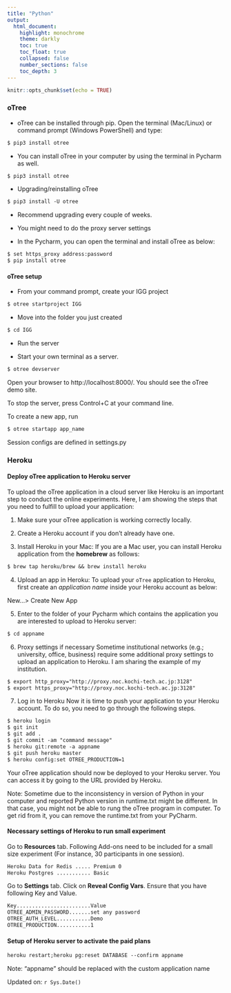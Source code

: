 ```yaml
---
title: "Python"
output:
  html_document:
    highlight: monochrome
    theme: darkly
    toc: true
    toc_float: true
    collapsed: false
    number_sections: false
    toc_depth: 3
---
```


```r
knitr::opts_chunk$set(echo = TRUE)
```

### oTree

- oTree can be installed through pip. Open the terminal (Mac/Linux) or command prompt (Windows PowerShell) and type:

```txt
$ pip3 install otree
```

- You can install oTree in your computer by using the terminal in Pycharm as well.

```txt
$ pip3 install otree
```

- Upgrading/reinstalling oTree

```txt
$ pip3 install -U otree
```

- Recommend upgrading every couple of weeks.

- You might need to do the proxy server settings

- In the Pycharm, you can open the terminal and install oTree as below:

```txt
$ set https_proxy address:password
$ pip install otree
```

#### oTree setup

- From your command prompt, create your IGG project

```txt
$ otree startproject IGG
```

- Move into the folder you just created

```txt
$ cd IGG
```

- Run the server

- Start your own terminal as a server.

```txt
$ otree devserver
```

Open your browser to http://localhost:8000/. You should see the oTree demo site.

To stop the server, press Control+C at your command line.

To create a new app, run

```txt
$ otree startapp app_name
```

Session configs are defined in settings.py

### Heroku

#### Deploy oTree application to Heroku server

To upload the oTree application in a cloud server like Heroku is an important step to conduct the online experiments. Here, I am showing the steps that you need to fulfill to upload your application:

1.  Make sure your oTree application is working correctly locally.

2.  Create a Heroku account if you don't already have one.

3.  Install Heroku in your Mac: If you are a Mac user, you can install Heroku application from the **homebrew** as follows:

```txt
$ brew tap heroku/brew && brew install heroku
```

4.  Upload an app in Heroku: To upload your `oTree` application to Heroku, first create an *application name* inside your Heroku account as below:

New...\> Create New App

5.  Enter to the folder of your Pycharm which contains the application you are interested to upload to Heroku server:

```txt
$ cd appname
```

6.  Proxy settings if necessary Sometime institutional networks (e.g.; university, office, business) require some additional proxy settings to upload an application to Heroku. I am sharing the example of my institution.

```txt
$ export http_proxy="http://proxy.noc.kochi-tech.ac.jp:3128"
$ export https_proxy="http://proxy.noc.kochi-tech.ac.jp:3128"
```

7.  Log in to Heroku Now it is time to push your application to your Heroku account. To do so, you need to go through the following steps.

```txt
$ heroku login
$ git init
$ git add .
$ git commit -am "command message"
$ heroku git:remote -a appname
$ git push heroku master
$ heroku config:set OTREE_PRODUCTION=1
```

Your oTree application should now be deployed to your Heroku server. You can access it by going to the URL provided by Heroku.

Note: Sometime due to the inconsistency in version of Python in your computer and reported Python version in runtime.txt might be different. In that case, you might not be able to rung the oTree program in computer. To get rid from it, you can remove the runtime.txt from your PyCharm.

#### Necessary settings of Heroku to run small experiment

Go to **Resources** tab. Following Add-ons need to be included for a small size experiment (For instance, 30 participants in one session).

```txt
Heroku Data for Redis ..... Premium 0
Heroku Postgres ........... Basic
```

Go to **Settings** tab. Click on **Reveal Config Vars**. Ensure that you have following Key and Value.

```txt
Key........................Value
OTREE_ADMIN_PASSWORD.......set any password
OTREE_AUTH_LEVEL...........Demo
OTREE_PRODUCTION...........1
```

#### Setup of Heroku server to activate the paid plans

```txt
heroku restart;heroku pg:reset DATABASE --confirm appname
```

Note: "appname" should be replaced with the custom application name

Updated on: `r Sys.Date()`